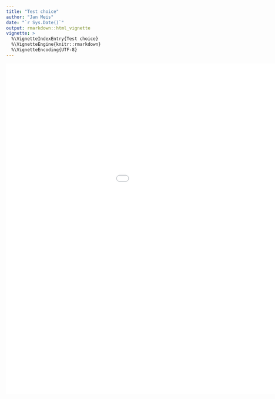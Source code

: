 ```yaml
---
title: "Test choice"
author: "Jan Meis"
date: "`r Sys.Date()`"
output: rmarkdown::html_vignette
vignette: >
  %\VignetteIndexEntry{Test choice}
  %\VignetteEngine{knitr::rmarkdown}
  %\VignetteEncoding{UTF-8}
---
```


![](./pdfs/test_choice_tree.pdf){height=900px width=1200px}

